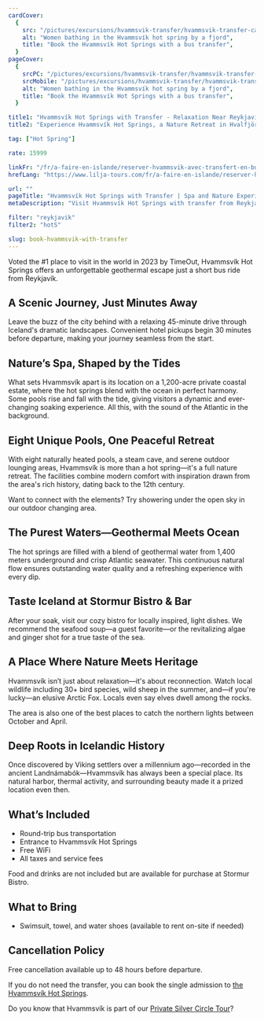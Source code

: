 ```yaml
---
cardCover:
  {
    src: "/pictures/excursions/hvammsvik-transfer/hvammsvik-transfer-card.webp",
    alt: "Women bathing in the Hvammsvík hot spring by a fjord",
    title: "Book the Hvammsvík Hot Springs with a bus transfer",
  }
pageCover:
  {
    srcPC: "/pictures/excursions/hvammsvik-transfer/hvammsvik-transfer-header-pc.webp",
    srcMobile: "/pictures/excursions/hvammsvik-transfer/hvammsvik-transfer-header-mobile.webp",
    alt: "Women bathing in the Hvammsvík hot spring by a fjord",
    title: "Book the Hvammsvík Hot Springs with a bus transfer",
  }

title1: "Hvammsvík Hot Springs with Transfer - Relaxation Near Reykjavík"
title2: "Experience Hvammsvík Hot Springs, a Nature Retreat in Hvalfjörður"

tag: ["Hot Spring"]

rate: 15999

linkFr: "/fr/a-faire-en-islande/reserver-hvammsvik-avec-transfert-en-bus"
hrefLang: "https://www.lilja-tours.com/fr/a-faire-en-islande/reserver-hvammsvik-avec-transfert-en-bus"

url: ""
pageTitle: "Hvammsvík Hot Springs with Transfer | Spa and Nature Experience"
metaDescription: "Visit Hvammsvík Hot Springs with transfer from Reykjavík. Enjoy geothermal pools, ocean views, and nature relaxation. Discover Iceland’s most scenic hot spring experience!"

filter: "reykjavik"
filter2: "hotS"

slug: book-hvammsvik-with-transfer
---
```


Voted the #1 place to visit in the world in 2023 by TimeOut, Hvammsvík Hot Springs offers an unforgettable geothermal escape just a short bus ride from Reykjavík.

## A Scenic Journey, Just Minutes Away

Leave the buzz of the city behind with a relaxing 45-minute drive through Iceland's dramatic landscapes. Convenient hotel pickups begin 30 minutes before departure, making your journey seamless from the start.

## Nature’s Spa, Shaped by the Tides

What sets Hvammsvík apart is its location on a 1,200-acre private coastal estate, where the hot springs blend with the ocean in perfect harmony. Some pools rise and fall with the tide, giving visitors a dynamic and ever-changing soaking experience. All this, with the sound of the Atlantic in the background.

## Eight Unique Pools, One Peaceful Retreat

With eight naturally heated pools, a steam cave, and serene outdoor lounging areas, Hvammsvík is more than a hot spring—it's a full nature retreat. The facilities combine modern comfort with inspiration drawn from the area's rich history, dating back to the 12th century.

Want to connect with the elements? Try showering under the open sky in our outdoor changing area.

## The Purest Waters—Geothermal Meets Ocean

The hot springs are filled with a blend of geothermal water from 1,400 meters underground and crisp Atlantic seawater. This continuous natural flow ensures outstanding water quality and a refreshing experience with every dip.

## Taste Iceland at Stormur Bistro & Bar

After your soak, visit our cozy bistro for locally inspired, light dishes. We recommend the seafood soup—a guest favorite—or the revitalizing algae and ginger shot for a true taste of the sea.

## A Place Where Nature Meets Heritage

Hvammsvík isn’t just about relaxation—it's about reconnection. Watch local wildlife including 30+ bird species, wild sheep in the summer, and—if you're lucky—an elusive Arctic Fox. Locals even say elves dwell among the rocks.

The area is also one of the best places to catch the northern lights between October and April.

## Deep Roots in Icelandic History

Once discovered by Viking settlers over a millennium ago—recorded in the ancient Landnámabók—Hvammsvík has always been a special place. Its natural harbor, thermal activity, and surrounding beauty made it a prized location even then.

## What’s Included

- Round-trip bus transportation
- Entrance to Hvammsvík Hot Springs
- Free WiFi
- All taxes and service fees

Food and drinks are not included but are available for purchase at Stormur Bistro.

## What to Bring

- Swimsuit, towel, and water shoes (available to rent on-site if needed)

## Cancellation Policy

Free cancellation available up to 48 hours before departure.

<script
  type="text/javascript"
  src="https://widgets.bokun.io/assets/javascripts/apps/build/BokunWidgetsLoader.js?bookingChannelUUID=97236c68-b945-4a96-8587-660bdc4c45fd"
  async
></script>

<div
  class="bokunWidget"
  data-src="https://widgets.bokun.io/online-sales/97236c68-b945-4a96-8587-660bdc4c45fd/experience-calendar/804330"
></div>

If you do not need the transfer, you can book the single admission to <a href="/things-to-do-iceland/book-hvammsvik-hot-springs-and-spa/" title="Hvammsvík Hot Springs">the Hvammsvík Hot Springs</a>.

Do you know that Hvammsvík is part of our <a href="/day-tours-iceland/silver-circle-private-tour-iceland/" title="Silver Circle and Hvammsvík">Private Silver Circle Tour</a>?